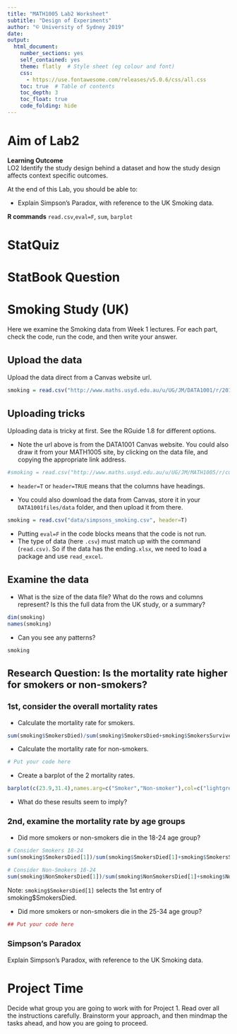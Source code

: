 ```yaml
---
title: "MATH1005 Lab2 Worksheet"
subtitle: "Design of Experiments"
author: "© University of Sydney 2019"
date: 
output:
  html_document:
    number_sections: yes
    self_contained: yes
    theme: flatly  # Style sheet (eg colour and font)
    css: 
      - https://use.fontawesome.com/releases/v5.0.6/css/all.css
    toc: true  # Table of contents
    toc_depth: 3
    toc_float: true
    code_folding: hide
---
```

<style>
h2 { /* Header 2 */
    font-size: 22px
}
</style>

<style>
h3 { /* Header 3 */
    font-size: 18px
}
</style>

# <i class="fa fa-crosshairs"></i> Aim of Lab2 {-}

**Learning Outcome**  
LO2 Identify the study design behind a dataset and how the study design affects context specific outcomes.

At the end of this Lab, you should be able to:

- Explain Simpson's Paradox, with reference to the UK Smoking data.

**R commands** 
`read.csv`,`eval=F`, `sum`, `barplot` 

# StatQuiz

# StatBook Question

# Smoking Study (UK)
Here we examine the Smoking data from Week 1 lectures. For each part, check the code, run the code, and then write your answer.

## Upload the data

Upload the data direct from a Canvas website url. 

```r
smoking = read.csv("http://www.maths.usyd.edu.au/u/UG/JM/DATA1001/r/2018S2/data/simpsonssmoking.csv",header=T)
```

## Uploading tricks
Uploading data is tricky at first. See the RGuide 1.8 for different options.

- Note the url above is from the DATA1001 Canvas website. You could also draw it from your MATH1005 site, by clicking on the data file, and copying the appropriate link address. 

```r
#smoking = read.csv("http://www.maths.usyd.edu.au/u/UG/JM/MATH1005/r/current/data/simpsons_smoking.csv",header=T)
```

- `header=T` or `header=TRUE` means that the columns have headings.

- You could also download the data from Canvas, store it in your `DATA1001files/data` folder, and then upload it from there. 

```r
smoking = read.csv("data/simpsons_smoking.csv", header=T)
```

- Putting `eval=F` in the code blocks means that the code is not run.
- The type of data (here `.csv`) must match up with the command (`read.csv)`. So if the data has the ending`.xlsx`, we need to load a package and use `read_excel`. 

## Examine the data 
- What is the size of the data file? What do the rows and columns represent? Is this the full data from the UK study, or a summary?

```r
dim(smoking)
names(smoking)
```

- Can you see any patterns?

```r
smoking
```

## Research Question: Is the mortality rate higher for smokers or non-smokers?

### 1st, consider the overall mortality rates 

- Calculate the mortality rate for smokers.

```r
sum(smoking$SmokersDied)/sum(smoking$SmokersDied+smoking$SmokersSurvived)
```

- Calculate the mortality rate for non-smokers.

```r
# Put your code here
```

- Create a barplot of the 2 mortality rates.

```r
barplot(c(23.9,31.4),names.arg=c("Smoker","Non-smoker"),col=c("lightgreen","lightblue"),main="Mortality Rates for Women over 20 years")
```

- What do these results seem to imply?

### 2nd, examine the mortality rate by age groups 
- Did more smokers or non-smokers die in the 18-24 age group?

```r
# Consider Smokers 18-24
sum(smoking$SmokersDied[1])/sum(smoking$SmokersDied[1]+smoking$SmokersSurvived[1])
```

```r
# Consider Non-Smokers 18-24
sum(smoking$NonSmokersDied[1])/sum(smoking$NonSmokersDied[1]+smoking$NonSmokersSurvived[1])
```

Note: `smoking$SmokersDied[1]` selects the 1st entry of smoking$SmokersDied.

- Did more smokers or non-smokers die in the 25-34 age group?

```r
## Put your code here
```

### Simpson's Paradox
Explain Simpson's Paradox, with reference to the UK Smoking data.

# Project Time

Decide what group you are going to work with for Project 1. Read over all the instructions carefully. Brainstorm your approach, and then mindmap the tasks ahead, and how you are going to proceed.

